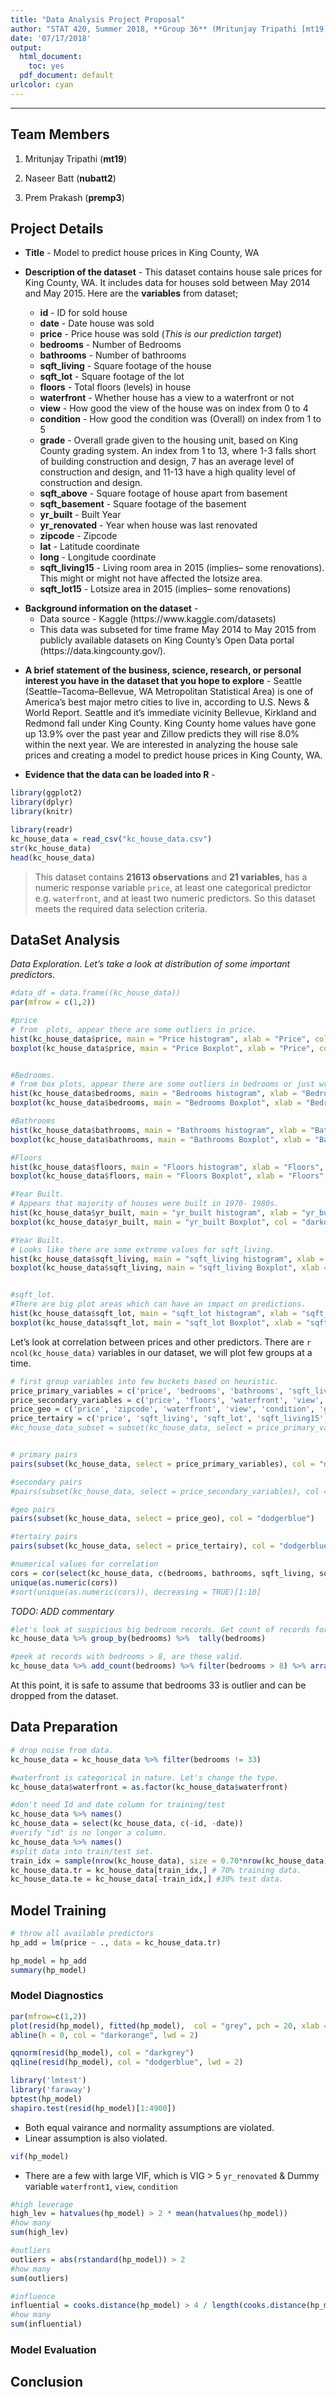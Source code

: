 ```yaml
---
title: "Data Analysis Project Proposal"
author: "STAT 420, Summer 2018, **Group 36** (Mritunjay Tripathi [mt19], Naseer Batt [nubatt2] and Prem Prakash [premp3])"
date: '07/17/2018'
output:
  html_document: 
    toc: yes
  pdf_document: default
urlcolor: cyan
---
```


***

## Team Members

1. Mritunjay Tripathi (**mt19**)

2. Naseer Batt (**nubatt2**)

3. Prem Prakash (**premp3**)

## Project Details

* **Title** - Model to predict house prices in King County, WA

* **Description of the dataset** - This dataset contains house sale prices for King County, WA. It includes data for houses sold between May 2014 and May 2015. Here are the **variables** from dataset;
    + **id** - ID for sold house
    + **date** - Date house was sold
    + **price** - Price house was sold (*This is our prediction target*)
    + **bedrooms** - Number of Bedrooms
    + **bathrooms** - Number of bathrooms
    + **sqft_living** - Square footage of the house
    + **sqft_lot** - Square footage of the lot
    + **floors** - Total floors (levels) in house
    + **waterfront** - Whether house has a view to a waterfront or not
    + **view** - How good the view of the house was on index from 0 to 4 
    + **condition** - How good the condition was (Overall) on index from 1 to 5
    + **grade** - Overall grade given to the housing unit, based on King County grading system. An index from 1 to 13, where 1-3 falls short of building construction and design, 7 has an average level of construction and design, and 11-13 have a high quality level of construction and design.
    + **sqft_above** - Square footage of house apart from basement
    + **sqft_basement** - Square footage of the basement
    + **yr_built** - Built Year
    + **yr_renovated** - Year when house was last renovated
    + **zipcode** - Zipcode
    + **lat** - Latitude coordinate
    + **long** - Longitude coordinate
    + **sqft_living15** - Living room area in 2015 (implies-- some renovations). This might or might not have affected the lotsize area.
    + **sqft_lot15** - Lotsize area in 2015 (implies-- some renovations)  
                       
\newline

* **Background information on the dataset** - 
    + Data source - Kaggle (https://www.kaggle.com/datasets)
    + This data was subseted for time frame May 2014 to May 2015 from publicly available datasets on King County's Open Data portal (https://data.kingcounty.gov/).

\newline

* **A brief statement of the business, science, research, or personal interest you have in the dataset that you hope to explore** - 
Seattle (Seattle–Tacoma–Bellevue, WA Metropolitan Statistical Area) is one of America's best major metro cities to live in, according to U.S. News & World Report. Seattle and it's immediate vicinity Bellevue, Kirkland and Redmond fall under King County. King County home values have gone up 13.9% over the past year and Zillow predicts they will rise 8.0% within the next year. We are interested in analyzing the house sale prices and creating a model to predict house prices in King County, WA.

* **Evidence that the data can be loaded into R** - 

```r
library(ggplot2)
library(dplyr)
library(knitr)
```

```r
library(readr)
kc_house_data = read_csv("kc_house_data.csv")
str(kc_house_data)
head(kc_house_data)
```

> This dataset contains **21613 observations** and **21 variables**, has a numeric response variable `price`, at least one categorical predictor e.g. `waterfront`, and at least two numeric predictors. So this dataset meets the required data selection criteria.




  
## DataSet Analysis
*Data Exploration. Let's take a look at distribution of some important predictors.*
```r
#data_df = data.frame((kc_house_data))
par(mfrow = c(1,2))

#price
# from  plots, appear there are some outliers in price.
hist(kc_house_data$price, main = "Price histogram", xlab = "Price", col ="dodgerblue")
boxplot(kc_house_data$price, main = "Price Boxplot", xlab = "Price", col = "darkorange")


#Bedrooms.
# from box plots, appear there are some outliers in bedrooms or just wrong data.
hist(kc_house_data$bedrooms, main = "Bedrooms histogram", xlab = "Bedrooms", col ="dodgerblue")
boxplot(kc_house_data$bedrooms, main = "Bedrooms Boxplot", xlab = "Bedrooms", col = "darkorange")

#Bathrooms
hist(kc_house_data$bathrooms, main = "Bathrooms histogram", xlab = "Bathrooms", col ="dodgerblue")
boxplot(kc_house_data$bathrooms, main = "Bathrooms Boxplot", xlab = "Bathrooms", col = "darkorange")

#Floors
hist(kc_house_data$floors, main = "Floors histogram", xlab = "Floors", col ="dodgerblue")
boxplot(kc_house_data$floors, main = "Floors Boxplot", xlab = "Floors", col = "darkorange")

#Year Built.
# Appears that majority of houses were built in 1970- 1980s.
hist(kc_house_data$yr_built, main = "yr_built histogram", xlab = "yr_built", col ="dodgerblue")
boxplot(kc_house_data$yr_built, main = "yr_built Boxplot", col = "darkorange")

#Year Built.
# Looks like there are some extreme values for sqft_living.
hist(kc_house_data$sqft_living, main = "sqft_living histogram", xlab = "sqft_living", col ="dodgerblue")
boxplot(kc_house_data$sqft_living, main = "sqft_living Boxplot", xlab = "sqft_living", col = "darkorange")


#sqft_lot.
#There are big plot areas which can have an impact on predictions.
hist(kc_house_data$sqft_lot, main = "sqft_lot histogram", xlab = "sqft_lot", col ="dodgerblue")
boxplot(kc_house_data$sqft_lot, main = "sqft_lot Boxplot", xlab = "sqft_lot", col = "darkorange")
```



Let's look at correlation between prices and other predictors.
There are `r ncol(kc_house_data)` variables in our dataset, we will plot few groups at a time.

```r
# first group variables into few buckets based on heuristic.
price_primary_variables = c('price', 'bedrooms', 'bathrooms', 'sqft_living', 'sqft_lot')
price_secondary_variables = c('price', 'floors', 'waterfront', 'view', 'condition', 'grade', 'sqft_above', 'sqft_basement')
price_geo = c('price', 'zipcode', 'waterfront', 'view', 'condition', 'grade', 'sqft_above', 'sqft_basement')
price_tertairy = c('price', 'sqft_living', 'sqft_lot', 'sqft_living15', 'sqft_lot15')
#kc_house_data_subset = subset(kc_house_data, select = price_primary_variables)


# primary pairs
pairs(subset(kc_house_data, select = price_primary_variables), col = "dodgerblue")

#secondary pairs
#pairs(subset(kc_house_data, select = price_secondary_variables), col = "dodgerblue")

#geo pairs
pairs(subset(kc_house_data, select = price_geo), col = "dodgerblue")

#tertairy pairs
pairs(subset(kc_house_data, select = price_tertairy), col = "dodgerblue")
```


```r
#numerical values for correlation
cors = cor(select(kc_house_data, c(bedrooms, bathrooms, sqft_living, sqft_lot, floors, waterfront, view, condition, grade, sqft_above, sqft_basement, yr_built, yr_renovated)))
unique(as.numeric(cors))
#sort(unique(as.numeric(cors)), decreasing = TRUE)[1:10]
```

*TODO: ADD commentary*

```r
#let's look at suspicious big bedroom records. Get count of records for eah bedroom size
kc_house_data %>% group_by(bedrooms) %>%  tally(bedrooms) 

#peek at records with bedrooms > 8, are these valid.
kc_house_data %>% add_count(bedrooms) %>% filter(bedrooms > 8) %>% arrange(desc(bedrooms))
```

At this point, it is safe to assume that bedrooms 33 is outlier and can be dropped from the dataset.

## Data Preparation
```r
# drop noise from data.
kc_house_data = kc_house_data %>% filter(bedrooms != 33)

#waterfront is categorical in nature. Let's change the type.
kc_house_data$waterfront = as.factor(kc_house_data$waterfront)

#don't need Id and date column for training/test
kc_house_data %>% names()
kc_house_data = select(kc_house_data, c(-id, -date))
#verify "id" is no longer a column.
kc_house_data %>% names()
#split data into train/test set. 
train_idx = sample(nrow(kc_house_data), size = 0.70*nrow(kc_house_data))
kc_house_data.tr = kc_house_data[train_idx,] # 70% training data.
kc_house_data.te = kc_house_data[-train_idx,] #30% test data.
```



## Model Training
```r
# throw all available predictors
hp_add = lm(price ~ ., data = kc_house_data.tr)

hp_model = hp_add
summary(hp_model)
```

### Model Diagnostics
```r
par(mfrow=c(1,2))
plot(resid(hp_model), fitted(hp_model),  col = "grey", pch = 20, xlab = "Fitted", ylab = "Residual", main = "Fitted versus Residuals")
abline(h = 0, col = "darkorange", lwd = 2)

qqnorm(resid(hp_model), col = "darkgrey")
qqline(resid(hp_model), col = "dodgerblue", lwd = 2)
```
```r
library('lmtest')
library('faraway')
bptest(hp_model)
shapiro.test(resid(hp_model)[1:4900])
```

- Both equal vairance and normality assumptions are violated.
- Linear assumption is also violated.

```r
vif(hp_model)
```

- There are a few with large VIF, which is VIG > 5 `yr_renovated` & Dummy variable `waterfront1`, `view`, `condition`

```r
#high leverage 
high_lev = hatvalues(hp_model) > 2 * mean(hatvalues(hp_model))
#how many
sum(high_lev)

#outliers
outliers = abs(rstandard(hp_model)) > 2
#how many
sum(outliers)

#influence
influential = cooks.distance(hp_model) > 4 / length(cooks.distance(hp_model))
#how many
sum(influential)
```


### Model Evaluation
## Conclusion